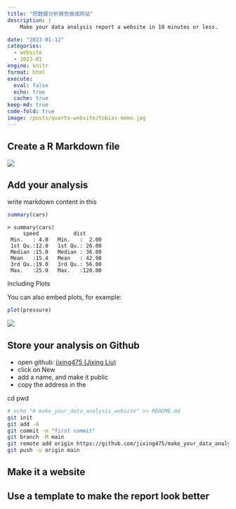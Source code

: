 ```yaml
---
title: "把数据分析报告做成网站"
description: |
    Make your data analysis report a website in 10 minutes or less.

date: "2023-01-12"
categories:
  - website
  - 2023-01
engine: knitr
format: html
execute: 
  eval: false
  echo: true
  cache: true
keep-md: true
code-fold: true
image: /posts/quarto-website/tobias-meme.jpg
---
```


## Create a R Markdown file

![](index_image/image-20230112145214955.png)


## Add your analysis

write markdown content in this 

```r
summary(cars)
```

```
> summary(cars)
     speed           dist       
 Min.   : 4.0   Min.   :  2.00  
 1st Qu.:12.0   1st Qu.: 26.00  
 Median :15.0   Median : 36.00  
 Mean   :15.4   Mean   : 42.98  
 3rd Qu.:19.0   3rd Qu.: 56.00  
 Max.   :25.0   Max.   :120.00 
```

Including Plots

You can also embed plots, for example:

```r
plot(pressure)
```

![](index_image/image-20230112145420301.png)

## Store your analysis on Github

- open github: [jixing475 (Jixing Liu) ](https://github.com/jixing475)
- click on New
- add a name, and make it public
- copy the address in the 

cd pwd

```bash
# echo "# make_your_data_analysis_website" >> README.md
git init
git add -A
git commit -m "first commit"
git branch -M main
git remote add origin https://github.com/jixing475/make_your_data_analysis_website.git
git push -u origin main
```


## Make it a website
## Use a template to make the report look better

